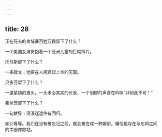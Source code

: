 ```yaml
---
---
---
```

title: 28
---



正在死去的柬埔寨百姓万民留下了什么？

一个美国女演员抱着一个亚洲儿童的巨幅照片。

托马斯留下了什么？

一条碑文：他要在人间建起上帝的天国。

贝多芬留下了什么？

一道紧锁的眉头，一头未必其实的长发，一个阴郁的声音在吟咏“非如此不可！”

弗兰茨留下了什么？

一句献辞：浸漫迷途终有回归。

如此等等。我们在没有被忘记之前，就会被变成一种媚俗。媚俗是存在与忘却之间的中途停歇站。